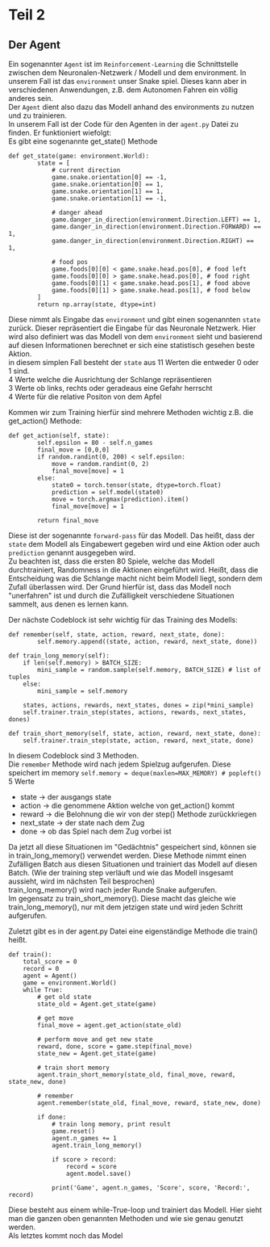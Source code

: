 # Teil 2
## Der Agent
Ein sogenannter `Agent` ist im `Reinforcement-Learning` die Schnittstelle zwischen dem Neuronalen-Netzwerk / Modell und dem environment. In unserem Fall ist das `environment` unser Snake spiel. Dieses kann aber in verschiedenen Anwendungen, z.B. dem Autonomen Fahren ein völlig anderes sein.\
Der `Agent` dient also dazu das Modell anhand des environments zu nutzen und zu trainieren.\
In unserem Fall ist der Code für den Agenten in der `agent.py` Datei zu finden.
Er funktioniert wiefolgt:  
Es gibt eine sogenannte get_state() Methode
```
def get_state(game: environment.World):
        state = [
            # current direction
            game.snake.orientation[0] == -1,  
            game.snake.orientation[0] == 1,
            game.snake.orientation[1] == 1,
            game.snake.orientation[1] == -1,

            # danger ahead
            game.danger_in_direction(environment.Direction.LEFT) == 1,
            game.danger_in_direction(environment.Direction.FORWARD) == 1,
            game.danger_in_direction(environment.Direction.RIGHT) == 1,

            # food pos
            game.foods[0][0] < game.snake.head.pos[0], # food left
            game.foods[0][0] > game.snake.head.pos[0], # food right
            game.foods[0][1] < game.snake.head.pos[1], # food above
            game.foods[0][1] > game.snake.head.pos[1], # food below
        ]
        return np.array(state, dtype=int)
```
Diese nimmt als Eingabe das `environment` und gibt einen sogenannten `state` zurück. Dieser repräsentiert die Eingabe für das Neuronale Netzwerk. Hier wird also definiert was das Modell von dem `environment` sieht und basierend auf diesen Informationen berechnet er sich eine statistisch gesehen beste Aktion.  
in diesem simplen Fall besteht der `state` aus 11 Werten die entweder 0 oder 1 sind.  
4 Werte welche die Ausrichtung der Schlange repräsentieren  
3 Werte ob links, rechts oder geradeaus eine Gefahr herrscht  
4 Werte für die relative Positon von dem Apfel  

Kommen wir zum Training
hierfür sind mehrere Methoden wichtig
z.B. die get_action() Methode:
```
def get_action(self, state):
        self.epsilon = 80 - self.n_games
        final_move = [0,0,0]
        if random.randint(0, 200) < self.epsilon:
            move = random.randint(0, 2)
            final_move[move] = 1
        else:
            state0 = torch.tensor(state, dtype=torch.float)
            prediction = self.model(state0)
            move = torch.argmax(prediction).item()
            final_move[move] = 1
        
        return final_move
```
Diese ist der sogenannte `forward-pass` für das Modell. Das heißt, dass der `state` dem Modell als Eingabewert gegeben wird und eine Aktion oder auch `prediction` genannt ausgegeben wird.  
Zu beachten ist, dass die ersten 80 Spiele, welche das Modell durchtrainiert, Randomness in die Aktionen eingeführt wird. Heißt, dass die Entscheidung was die Schlange macht nicht beim Modell liegt, sondern dem Zufall überlassen wird. Der Grund hierfür ist, dass das Modell noch "unerfahren" ist und durch die Zufälligkeit verschiedene Situationen sammelt, aus denen es lernen kann.

Der nächste Codeblock ist sehr wichtig für das Training des Modells:
```
def remember(self, state, action, reward, next_state, done):
        self.memory.append((state, action, reward, next_state, done))
    
def train_long_memory(self):
    if len(self.memory) > BATCH_SIZE:
        mini_sample = random.sample(self.memory, BATCH_SIZE) # list of tuples
    else:
        mini_sample = self.memory

    states, actions, rewards, next_states, dones = zip(*mini_sample)
    self.trainer.train_step(states, actions, rewards, next_states, dones)

def train_short_memory(self, state, action, reward, next_state, done):
    self.trainer.train_step(state, action, reward, next_state, done)
```
In diesem Codeblock sind 3 Methoden.  
Die `remember` Methode wird nach jedem Spielzug aufgerufen. Diese speichert im memory `self.memory = deque(maxlen=MAX_MEMORY) # popleft()` 5 Werte
- state -> der ausgangs state  
- action -> die genommene Aktion welche von get_action() kommt  
- reward -> die Belohnung die wir von der step() Methode zurückkriegen  
- next_state -> der state nach dem Zug  
- done -> ob das Spiel nach dem Zug vorbei ist  
  
Da jetzt all diese Situationen im "Gedächtnis" gespeichert sind, können sie in train_long_memory() verwendet werden. Diese Methode nimmt einen Zufälligen Batch aus diesen Situationen und trainiert das Modell auf diesen Batch. (Wie der training step verläuft und wie das Modell insgesamt aussieht, wird im nächsten Teil besprochen)  
train_long_memory() wird nach jeder Runde Snake aufgerufen.  
Im gegensatz zu train_short_memory(). Diese macht das gleiche wie train_long_memory(), nur mit dem jetzigen state und wird jeden Schritt aufgerufen.  

Zuletzt gibt es in der agent.py Datei eine eigenständige Methode die train() heißt.
```
def train():
    total_score = 0
    record = 0
    agent = Agent()
    game = environment.World()
    while True:
        # get old state
        state_old = Agent.get_state(game)

        # get move
        final_move = agent.get_action(state_old)

        # perform move and get new state
        reward, done, score = game.step(final_move)
        state_new = Agent.get_state(game)

        # train short memory
        agent.train_short_memory(state_old, final_move, reward, state_new, done)

        # remember
        agent.remember(state_old, final_move, reward, state_new, done)

        if done:
            # train long memory, print result
            game.reset()
            agent.n_games += 1
            agent.train_long_memory()

            if score > record:
                record = score
                agent.model.save()

            print('Game', agent.n_games, 'Score', score, 'Record:', record)
```
Diese besteht aus einem while-True-loop und trainiert das Modell. Hier sieht man die ganzen oben genannten Methoden und wie sie genau genutzt werden.  
Als letztes kommt noch das Model


